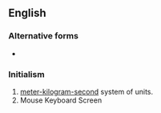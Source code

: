{{also|MKS}}
==English==

===Alternative forms===
* {{l|en|MKS}}

===Initialism===
{{rfc-header|Initialism}}
{{head|en|initialism}}

# [[meter-kilogram-second]] system of units.
# Mouse Keyboard Screen